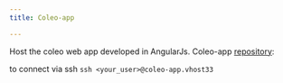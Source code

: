 ```yaml
---
title: Coleo-app

---
```


Host the coleo web app developed in AngularJs. 
Coleo-app [repository](https://github.com/ReseauBiodiversiteQuebec/coleo-app):

to connect via ssh `ssh <your_user>@coleo-app.vhost33`
